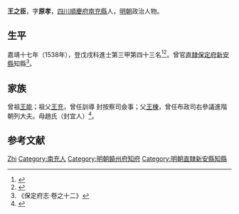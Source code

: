 {{Otheruses|other=名为王之臣的其他人物|王之臣}}
{{明清人物信息框
| 姓名 = 王之臣
| 原名 =
| 圖片名稱= 
| 圖片大小 =
| 圖片說明 = 
| 最高職務 =
| 國家 = 大明 
| 爵位 =
| 籍貫 = [[四川|四川]][[順慶府|順慶府]][[南充縣|南充縣]]民籍
| 族裔 = 
| 字號 = 字原孝
| 諡號 =
| 出生日期 = 七月二十日
| 出生地點 =
| 逝世日期 = 卒年不详
| 逝世地點 =
| 墓葬 =
| 配偶 = 張氏、陳氏
| 親屬 = 父 [[王棟|王棟]]
| 出身 =
* 四川鄉試第三名
* 嘉靖十七年戊戌科同進士出身
| 經歷 =
| 著作 =  
}}
'''王之臣'''{{BD|1509年||？年||}}，字'''原孝'''，[[四川|四川]][[順慶府|順慶府]][[南充縣|南充縣]]人，[[明朝|明朝]]政治人物。

== 生平 ==
嘉靖十七年（1538年），登戊戌科進士第三甲第四十三名<ref>{{Cite book|title=《皇明贡举考》卷五|author=[[张朝瑞|张朝瑞]]|publisher=《续修四库全书》史部第828册|year=|isbn=|location=|pages=}}</ref><ref>{{Cite book|title=贡举志五种 上|author=鲁小俊，江俊伟著|publisher=武汉大学出版社|year=2009|isbn=978-7-307-07043-1|location=武汉|pages=}}</ref>。曾官[[北直隸|直隸]][[保定府|保定府]][[新安縣|新安縣]]知縣<ref>《保定府志·卷之十二》</ref>。

== 家族 ==
曾祖[[王能|王能]]；祖父[[王充|王充]]，曾任訓導 封按察司僉事；父[[王棟|王棟]]，曾任布政司右參議進階朝列大夫。母趙氏（封宜人）<ref>{{Cite book|title=天一阁藏明代科举录选刊 登科录 点校本|author=龚延明主编|publisher=宁波出版社|year=2016|isbn=978-7-5526-2320-8|location=宁波|pages=|quote=《天一閣藏明代科舉錄選刊.登科錄》之《嘉靖十七年戊戌科進士登科錄》}}</ref>。

== 参考文献 ==
{{reflist}}

{{start box}}
{{s-off}}
{{s-before|[[黃宗器|黃宗器]]}}
{{s-title|明朝饒州府知府|1551年－1555年}}
{{s-after|[[陳玉_(嘉靖進士)|陳玉]]}}
{{end box}}

{{嘉靖十七年戊戌科殿試金榜}}
{{Authority control}}

{{DEFAULTSORT:Wang王}}
[[Category:王姓|Zhi]]
[[Category:南充人|Category:南充人]]
[[Category:明朝饒州府知府|Category:明朝饒州府知府]]
[[Category:明朝直隸新安縣知縣|Category:明朝直隸新安縣知縣]]